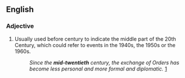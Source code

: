 ==English==

===Adjective===
{{en-adj|-}}

# Usually used before century to indicate the middle part of the 20th Century, which could refer to events in the 1940s, the 1950s or the 1960s.
#:''Since the '''mid-twentieth''' century, the exchange of Orders has become less personal and more formal and diplomatic.'' [http://www.royal.gov.uk/output/page4872.asp]